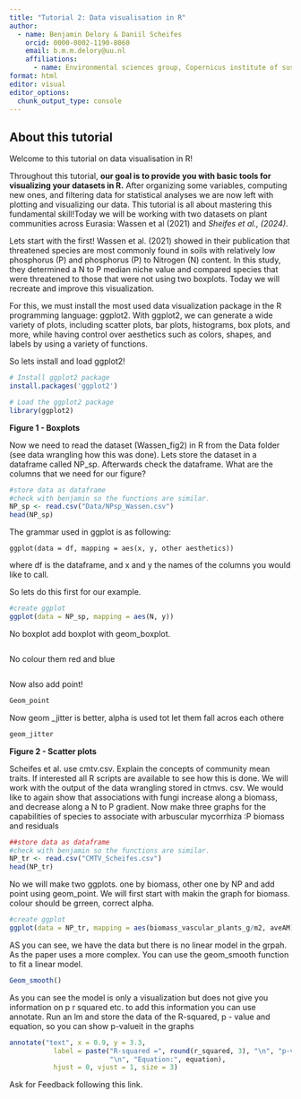 ```yaml
---
title: "Tutorial 2: Data visualisation in R"
author:
  - name: Benjamin Delory & Daniil Scheifes
    orcid: 0000-0002-1190-8060
    email: b.m.m.delory@uu.nl
    affiliations:
      - name: Environmental sciences group, Copernicus institute of sustainable development, Utrecht University
format: html
editor: visual
editor_options: 
  chunk_output_type: console
---
```


## About this tutorial

Welcome to this tutorial on data visualisation in R!

Throughout this tutorial, **our goal is to provide you with basic tools for visualizing your datasets in R.** After organizing some variables, computing new ones, and filtering data for statistical analyses we are now left with plotting and visualizing our data. This tutorial is all about mastering this fundamental skill!Today we will be working with two datasets on plant communities across Eurasia: Wassen et al (2021) and *Sheifes et al., (2024)*.

Lets start with the first! Wassen et al. (2021) showed in their publication that threatened species are most commonly found in soils with relatively low phosphorus (P) and phosphorus (P) to Nitrogen (N) content. In this study, they determined a N to P median niche value and compared species that were threatened to those that were not using two boxplots. Today we will recreate and improve this visualization.

For this, we must install the most used data visualization package in the R programming language: ggplot2. With ggplot2, we can generate a wide variety of plots, including scatter plots, bar plots, histograms, box plots, and more, while having control over aesthetics such as colors, shapes, and
labels by using a variety of functions.

So lets install and load ggplot2!

```r
# Install ggplot2 package
install.packages('ggplot2')

# Load the ggplot2 package 
library(ggplot2)
```

**Figure 1 - Boxplots**

Now we need to read the dataset (Wassen_fig2) in R from the Data folder (see data wrangling how this was done). Lets store the dataset in a dataframe called NP_sp. Afterwards check the dataframe. What are the columns that we need for our figure?

```r
#store data as dataframe 
#check with benjamin so the functions are similar.
NP_sp <- read.csv("Data/NPsp_Wassen.csv")
head(NP_sp)

```

The grammar used in ggplot is as following:

`ggplot(data = df, mapping = aes(x, y, other aesthetics))`

where df is the dataframe, and x and y the names of the columns you would like to call.

So lets do this first for our example.

```r
#create ggplot
ggplot(data = NP_sp, mapping = aes(N, y))

```

No boxplot add boxplot with geom_boxplot.

```r

```

No colour them red and blue

```r

```

Now also add point!

```r
Geom_point
```

Now geom \_jitter is better, alpha is used tot let them fall acros each othere

```r
geom_jitter
```

**Figure 2 - Scatter plots**

Scheifes et al. use cmtv.csv. Explain the concepts of community mean traits. If interested all R scripts are available to see how this is done. We will work with the output of the data wrangling stored in ctmvs. csv. We would like to again show that associations with fungi increase along a biomass, and decrease along a N to P gradient. Now make three graphs for the capabilities of species to associate with arbuscular mycorrhiza :P biomass and residuals

```r
##store data as dataframe 
#check with benjamin so the functions are similar.
NP_tr <- read.csv("CMTV_Scheifes.csv")
head(NP_tr)
```

No we will make two ggplots. one by biomass, other one by NP and add point using geom_point. We will first start with makin the graph for biomass. colour should be grreen, correct alpha.

```r
#create ggplot
ggplot(data = NP_tr, mapping = aes(biomass_vascular_plants_g/m2, aveAM))

```

AS you can see, we have the data but there is no linear model in the grpah. As the paper uses a more complex. You can use the geom_smooth function to fit a linear model.

```r
Geom_smooth()
```

As you can see the model is only a visualization but does not give you information on p r squared etc. to add this information you can use annotate. Run an lm and store the data of the R-squared, p - value and equation, so you can show p-valueit in the graphs

```r
annotate("text", x = 0.9, y = 3.3, 
           label = paste("R-squared =", round(r_squared, 3), "\n", "p-value =", format(p_value, scientific = TRUE),
                         "\n", "Equation:", equation),
           hjust = 0, vjust = 1, size = 3)

```

Ask for Feedback following this link.
